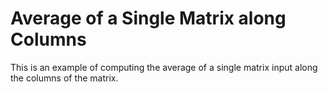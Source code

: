 Average of a Single Matrix along Columns
=========================================

This is an example of computing the average of a single matrix input along the
columns of the matrix.


<WorkedExample />
